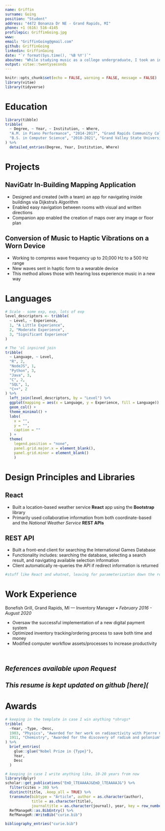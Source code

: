 ```yaml
---
name: Griffin
surname: Going
position: "Student"
address: "4472 Bonanza Dr NE - Grand Rapids, MI"
phone: +1 (616) 516-4145
profilepic: GriffinGoing.jpg
www: 
email: "GriffinGoing@gmail.com"
github: GriffinGoing
linkedin: GriffinGoing
date: "`r format(Sys.time(), '%B %Y')`"
aboutme: "While studying music as a college undergraduate, I took an introductory computer programming course that opened me up to a whole new world for which I have the greatest passion. Since then, I have been vigorously pursing computer science as a full-time career, taking in every morsel of knowledge I find along the way. Keeping busy with both coursework and passion projects, I've made computer science both my professional mission, and my personal hobby. "
output: vitae::twentyseconds
---
```


```r
knitr::opts_chunk$set(echo = FALSE, warning = FALSE, message = FALSE)
library(vitae)
library(tidyverse)
```

# Education

```r
library(tibble)
tribble(
  ~ Degree, ~ Year, ~ Institution, ~ Where,
  "A.M. in Piano Performance", "2014-2017", "Grand Rapids Community College", "Grand Rapids, Michigan",
  "B.S. in Computer Science", "2018-2021", "Grand Valley State University", "Allendale, Michigan"
) %>% 
  detailed_entries(Degree, Year, Institution, Where)
```

# Projects

## NaviGatr In-Building Mapping Application 

 * Designed and created (with a team) an app for navigating inside buildings via Dijkstra's Algorithm
 * Enabled easy navigation between rooms with visual and written directions 
 * Companion app enabled the creation of maps over any image or floor plan
 
## Conversion of Music to Haptic Vibrations on a Worn Device 
 * Working to compress wave frequency up to 20,000 Hz to a 500 Hz range 
 * New waves sent in haptic form to a wearable device 
 * This method allows those with hearing loss experience music in a new way 

# Languages

```r
# Scale - some exp, exp, lots of exp 
level_descriptors <- tribble(
  ~ Level, ~ Experience,
  1, "A Little Experience",
  2, "Moderate Experience",
  3, "Significant Experience"
)

# The 'ol inpsired join
tribble(
  ~ Language, ~ Level,
  "R", 2,
  "NodeJS", 1,
  "Python", 3,
  "Java", 3,
  "C", 2,
  "SQL", 1,
  "C++", 2
) %>%
  left_join(level_descriptors, by = "Level") %>%
  ggplot(mapping = aes(x = Language, y = Experience, fill = Language)) +
  geom_col() +
  theme_minimal() +
  labs(
    x = "",
    y = "",
    caption = ""
  ) +
  theme(
    legend.position = "none",
    panel.grid.major.x = element_blank(),
    panel.grid.minor = element_blank()
    )
```

# Design Principles and Libraries

## React

- Built a location-based weather service **React** app using the **Bootstrap** library
- Primarily used collaborative information from both coordinate-based and the *National Weather Service* **REST APIs**

## REST API

- Built a front-end client for searching the International Games Database
- Functionality includes: searching the database, selecting a search result, and navigating available selection information
- Client automatically re-queries the API if redirect information is returned

```R
#stuff like React and whatnot, leaving for parameterization down the road
```

# Work Experience

Bonefish Grill, Grand Rapids, MI — Inventory Manager • *February 2016 - August 2020*

 - Oversaw the successful implementation of a new digital payment system
 - Optimized inventory tracking/ordering process to save both time and money 
 - Modified computer workflow assets/processes to increase productivity 
  
&nbsp;

## *References available upon Request*

## *This resume is kept updated on github [here](*

# Awards

```r
# keeping in the template in case I win anything *shrugs*
tribble(
  ~Year, ~Type, ~Desc,
  1903, "Physics", "Awarded for her work on radioactivity with Pierre Curie and Henri Becquerel",
  1911, "Chemistry", "Awarded for the discovery of radium and polonium"
) %>% 
  brief_entries(
    glue::glue("Nobel Prize in {Type}"),
    Year, 
    Desc
  )
```


```r
# keeping in case I write anything like, 10-20 years from now
library(dplyr)
scholar::get_publications("EmD_lTEAAAAJ&EmD_lTEAAAAJ&") %>% 
  filter(cites > 30) %>% 
  distinct(title, .keep_all = TRUE) %>%
  transmute(bibtype = "Article", author = as.character(author),
            title = as.character(title),
            journaltitle = as.character(journal), year, key = row_number()) %>% 
  RefManageR::as.BibEntry() %>% 
  RefManageR::WriteBib("curie.bib")

bibliography_entries("curie.bib")
```

